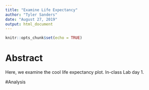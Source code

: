```yaml
---
title: "Examine Life Expectancy"
author: "Tyler Sanders"
date: "August 27, 2019"
output: html_document
---
```


```r
knitr::opts_chunk$set(echo = TRUE)
```

# Abstract 

Here, we examine the cool life expectancy plot. In-class Lab day 1. 


#Analysis 
```r








```


